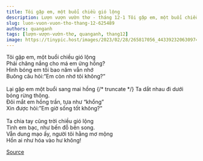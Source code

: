 ```yaml
---
title: Tôi gặp em, một buổi chiều gió lộng
description: Lượn vượn vườn thơ - tháng 12-1 Tôi gặp em, một buổi chiều gió lộng Phải chăng nắng cho má em ửng hồng?
slug: luon-vuon-vuon-tho-thang-12-625489
authors: quanganh
tags: [lượn-vượn-vườn-thơ, quanganh, thang12]
image: https://tinypic.host/images/2023/02/28/265817056_443392320630974_2825293766857374866_n.th.jpg
---
```


Tôi gặp em, một buổi chiều gió lộng\
Phải chăng nắng cho má em ửng hồng?\
Hình bóng em tôi bao năm vẫn nhớ\
Buông câu hỏi:”Em còn nhớ tôi không?”\
\
Lại gặp em một buổi sang mai hồng
{/* truncate */}
Ta dắt nhau đi dưới bóng rừng thông.\
Đôi mắt em hồng trần, tựa như “khổng”\
Xin được hỏi:”Em giờ sống tốt không?”\
\
Ta chia tay cũng trời chiều gió lộng\
Tình em bạc, như bến đỗ bên song.\
Vẫn dung mạo ấy, người tôi hằng mơ mộng\
Hồn ai như hóa vào hư không!

[Source](https://www.facebook.com/ape.poem/posts/pfbid05sjkNRsLcCLcwuBSTBYpNfS5vES5n9Wb33aJvUWecbC9uGpDxsD7EGqf8V1gLApxl)
